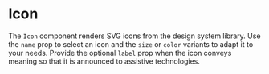 
<Meta title="Atoms/Icon" of={Icon} />

# Icon

The `Icon` component renders SVG icons from the design system library. Use the `name` prop to select an icon and the `size` or `color` variants to adapt it to your needs. Provide the optional `label` prop when the icon conveys meaning so that it is announced to assistive technologies.

<Canvas>
  <Story name="Examples">
    <div className="flex gap-4">
      <Icon name="Search" />
      <Icon name="Heart" color="tertiary" />
      <Icon name="Star" size="lg" color="quaternary" />
    </div>
  </Story>
</Canvas>

<Canvas>
  <Story name="Sizes">
    <div className="flex gap-4">
      <Icon name="Search" size="sm" />
      <Icon name="Search" size="md" />
      <Icon name="Search" size="lg" />
    </div>
  </Story>
</Canvas>

<Canvas>
  <Story name="Colors">
    <div className="flex gap-4">
      <Icon name="Heart" color="primary" />
      <Icon name="Heart" color="secondary" />
      <Icon name="Heart" color="tertiary" />
      <Icon name="Heart" color="quaternary" />
      <Icon name="Heart" color="success" />
      <Icon name="Heart" color="destructive" />
    </div>
  </Story>
</Canvas>

<ArgsTable of={Icon} />
